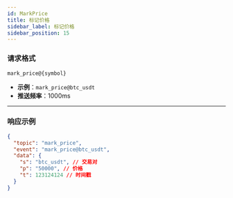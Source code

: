 ```yaml
---
id: MarkPrice
title: 标记价格
sidebar_label: 标记价格
sidebar_position: 15
---
```


### 请求格式

```
mark_price@{symbol}
```

- **示例**：`mark_price@btc_usdt`
- **推送频率**：1000ms

---

### 响应示例

```json title="响应"
{
  "topic": "mark_price",
  "event": "mark_price@btc_usdt",
  "data": {
    "s": "btc_usdt", // 交易对
    "p": "50000", // 价格
    "t": 123124124 // 时间戳
  }
}
```